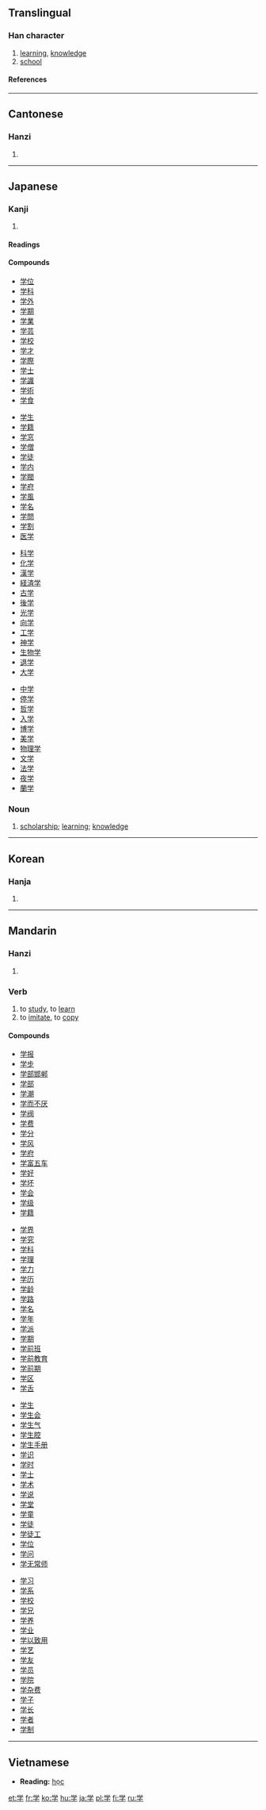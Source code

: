 {{see|學}}

==Translingual==
{{stroke order|type=animate}}

===Han character===
{{Han char|rn=39|rad=子|as=05|sn=8|four=|canj=火月弓木 (FBND)}}
# [[learning]], [[knowledge]]
# [[school]]

====References====
{{Han ref|kx=0279.121|dkj=06974|dj=0548.060|hdz=21014.030|uh=5B66|ud=23398}}

----

==Cantonese==
===Hanzi===
{{yue-hanzi|jyut=|y=hok6}}
# {{defn|Cantonese}}

----

==Japanese==

===Kanji===
{{ja-kanji|grade=1|rs=子05}}

# {{defn|Japanese}}

====Readings====
{{ja-readings|on=[[がく]] (gaku)|kun=[[まなぶ]] ([[学ぶ]], manabu)}}

====Compounds====
{{top4}}
*[[学位]]
*[[学科]]
*[[学外]]
*[[学期]]
*[[学業]]
*[[学芸]]
*[[学校]]
*[[学才]]
*[[学際]]
*[[学士]]
*[[学識]]
*[[学術]]
*[[学食]]
{{mid4}}
*[[学生]]
*[[学籍]]
*[[学窓]]
*[[学僧]]
*[[学徒]]
*[[学内]]
*[[学閥]]
*[[学府]]
*[[学風]]
*[[学名]]
*[[学問]]
*[[学割]]
*[[医学]]
{{mid4}}
*[[科学]]
*[[化学]]
*[[漢学]]
*[[経済学]]
*[[古学]]
*[[後学]]
*[[光学]]
*[[向学]]
*[[工学]]
*[[神学]]
*[[生物学]]
*[[退学]]
*[[大学]]
{{mid4}}
*[[中学]]
*[[停学]]
*[[哲学]]
*[[入学]]
*[[博学]]
*[[美学]]
*[[物理学]]
*[[文学]]
*[[法学]]
*[[夜学]]
*[[蘭学]]
{{bottom}}

===Noun===
{{ja-noun|k|hira=がく|rom=gaku|hidx=かく'}}

# [[scholarship]]; [[learning]]; [[knowledge]]

----

==Korean==
===Hanja===
{{ko-hanja|hangeul=[[학]]|eumhun=배울|rv=hak|mr=hak}}
# {{defn|Korean}}
----
==Mandarin==
===Hanzi===
{{cmn-hanzi|tra=學|pin=[[xué]] ([[xue2]])|wg=hsüeh<sup>2</sup>}}
# {{defn|Mandarin}}

===Verb===
{{cmn-verb|s|pin=xué|pint=xue2|rs=子05}}

# to [[study]], to [[learn]]
# to [[imitate]], to [[copy]]

====Compounds====
{{top4}}
*[[学报]]
*[[学步]]
*[[学部邯郸]]
*[[学部]]
*[[学潮]]
*[[学而不厌]]
*[[学阀]]
*[[学费]]
*[[学分]]
*[[学风]]
*[[学府]]
*[[学富五车]]
*[[学好]]
*[[学坏]]
*[[学会]]
*[[学级]]
*[[学籍]]
{{mid4}}
*[[学界]]
*[[学究]]
*[[学科]]
*[[学理]]
*[[学力]]
*[[学历]]
*[[学龄]]
*[[学路]]
*[[学名]]
*[[学年]]
*[[学派]]
*[[学期]]
*[[学前班]]
*[[学前教育]]
*[[学前期]]
*[[学区]]
*[[学舌]]
{{mid4}}
*[[学生]]
*[[学生会]]
*[[学生气]]
*[[学生腔]]
*[[学生手册]]
*[[学识]]
*[[学时]]
*[[学士]]
*[[学术]]
*[[学说]]
*[[学堂]]
*[[学童]]
*[[学徒]]
*[[学徒工]]
*[[学位]]
*[[学问]]
*[[学无常师]]
{{mid4}}
*[[学习]]
*[[学系]]
*[[学校]]
*[[学兄]]
*[[学养]]
*[[学业]]
*[[学以致用]]
*[[学艺]]
*[[学友]]
*[[学员]]
*[[学院]]
*[[学杂费]]
*[[学子]]
*[[学长]]
*[[学者]]
*[[学制]]
{{bottom}}
----
==Vietnamese==

*'''Reading:''' [[học]]

[[et:学]]
[[fr:学]]
[[ko:学]]
[[hu:学]]
[[ja:学]]
[[pl:学]]
[[fi:学]]
[[ru:学]]